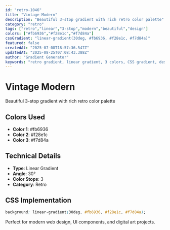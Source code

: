 ```yaml
---
id: "retro-1046"
title: "Vintage Modern"
description: "Beautiful 3-stop gradient with rich retro color palette"
category: "retro"
tags: ["retro","linear","3-stop","modern","beautiful","design"]
colors: ["#fb6936","#f28e1c","#f7d84a"]
cssGradient: "linear-gradient(30deg, #fb6936, #f28e1c, #f7d84a)"
featured: false
createdAt: "2025-07-08T18:57:36.547Z"
updatedAt: "2025-08-25T07:08:43.388Z"
author: "Gradient Generator"
keywords: "retro gradient, linear gradient, 3 colors, CSS gradient, design, #fb6936, #f28e1c, #f7d84a"
---
```


# Vintage Modern

Beautiful 3-stop gradient with rich retro color palette

## Colors Used
- **Color 1**: #fb6936
- **Color 2**: #f28e1c
- **Color 3**: #f7d84a

## Technical Details
- **Type**: Linear Gradient
- **Angle**: 30°
- **Color Stops**: 3
- **Category**: Retro

## CSS Implementation
```css
background: linear-gradient(30deg, #fb6936, #f28e1c, #f7d84a);
```

Perfect for modern web design, UI components, and digital art projects.
